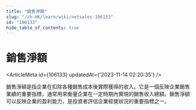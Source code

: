 ```yaml
---
title: "銷售淨額"
slug: "/zh-HK/learn/wiki/netsales-106133"
id: "106133"
hide_table_of_contents: true
---
```



<Breadcrumbs current="銷售淨額" />

# 銷售淨額

<ArticleMeta id={106133} updatedAt={'2023-11-14 02:20:35'} />
<div className='border-solid border-b border-t-0 my-4 border-[var(--ifm-color-gray-300)]' />

銷售淨額是指企業在扣除各種銷售成本後實際獲得的收入。它是一個反映企業銷售業績的重要指標，通常用來衡量企業在一定時期內實現的銷售收入總額。銷售淨額可以反映企業的盈利能力，是投資者評估企業經營狀況的重要指標之一。
